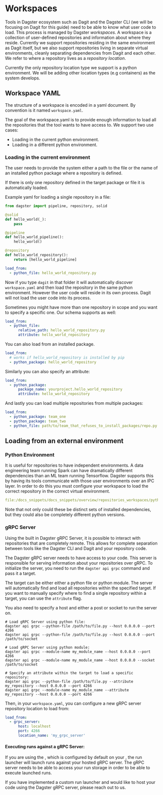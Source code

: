 
<DynamicMetaTags
  title="Workspaces | Dagster"
  description="Dagster Workspace is a collection of user-defined repositories and information about where they reside."
/>

# Workspaces

Tools in Dagster ecosystem such as Dagit and the Dagster CLI (we will be focusing on Dagit for this guide)
need to be able to know what user code to load. This process is managed by Dagster _workspaces_. A workspace
is a collection of user-defined repositories and information about where they reside. Currently we
support repositories residing in the same environment as Dagit itself, but we also support repositories
living in separate virtual environments, cleanly separating dependencies from Dagit and each other.
We refer to where a repository lives as a _repository location_.

Currently the only repository location type we support is a python environment. We will be adding
other location types (e.g containers) as the system develops.

## Workspace YAML

The structure of a workspace is encoded in a yaml document. By convention is it named `workspace.yaml`.

The goal of the workspace.yaml is to provide enough information to load all the repositories that the tool
wants to have access to. We support two use cases:

- Loading in the current python environment.
- Loading in a different python environment.

### Loading in the current environment

The user needs to provide the system either a path to the file or the name of an installed python
package where a repository is defined.

If there is only one repository defined in the target package or file it is automatically loaded.

Example yaml for loading a single repository in a file:

```python caption=hello_world_repository.py
from dagster import pipeline, repository, solid

@solid
def hello_world(_):
    pass

@pipeline
def hello_world_pipeline():
    hello_world()

@repository
def hello_world_repository():
    return [hello_world_pipeline]
```

```yaml caption=workspace.yaml
load_from:
  - python_file: hello_world_repository.py
```

Now if you type `dagit` in that folder it will automatically discover `workspace.yaml` and then
load the repository in the same python environment. However the user code will reside in its own process.
Dagit will not load the user code into its process.

Sometimes you might have more than one repository in scope and you want to specify a specific
one. Our schema supports as well:

```yaml caption=workspace.yaml
load_from:
  - python_file:
      relative_path: hello_world_repository.py
      attribute: hello_world_repository
```

You can also load from an installed package.

```yaml caption=workspace.yaml
load_from:
  # works if hello_world_repository is installed by pip
  - python_package: hello_world_repository
```

Similarly you can also specify an attribute:

```yaml caption=workspace.yaml
load_from:
  - python_package:
      package_name: yourproject.hello_world_repository
      attribute: hello_world_repository
```

And lastly you can load multiple repositories from multiple packages:

```yaml caption=workspace.yaml
load_from:
  - python_package: team_one
  - python_package: team_two
  - python_file: path/to/team_that_refuses_to_install_packages/repo.py
```

## Loading from an external environment

### Python Environment

It is useful for repositories to have independent environments. A data engineering
team running Spark can have dramatically different dependencies than an ML team
running Tensorflow. Dagster supports this by having its tools communicate with
those user environments over an IPC layer. In order to do this you must configure
your workspace to load the correct repository in the correct virtual environment.

```yaml literalinclude caption=workspace.yaml
file:/docs_snippets/docs_snippets/overview/repositories_workspaces/python_environment_example.yaml
```

Note that not only could these be distinct sets of installed dependencies, but they
could also be completely different python versions.

### gRPC Server

Using the built in Dagster gRPC Server, it is possible to interact with repositories that are
completely remote. This allows for complete separation between tools like the Dagster CLI and Dagit
and your repository code.

The Dagster gRPC server needs to have access to your code. This server is responsible for serving
information about your repositories over gRPC. To initialize the server, you need to run
the `dagster api grpc` command and pass it a target.

The target can be either either a python file or python module. The server will automatically find
and load all repositories within the specified target. If you want to manually specify where to find
a single repository within a target, you can use the `attribute` flag.

You also need to specify a host and either a post or socket to run the server on.

```
# Load gRPC Server using python file:
dagster api grpc --python-file /path/to/file.py --host 0.0.0.0 --port 4266
dagster api grpc --python-file /path/to/file.py --host 0.0.0.0 --port /path/to/socket

# Load gRPC Server using python module:
dagster api grpc --module-name my_module_name --host 0.0.0.0 --port 4266
dagster api grpc --module-name my_module_name --host 0.0.0.0 --socket /path/to/socket

# Specify an attribute within the target to load a specific repository:
dagster api grpc --python-file /path/to/file.py --attribute my_repository --host 0.0.0.0 --port 4266
dagster api grpc --module-name my_module_name --attribute my_repository --host 0.0.0.0 --port 4266
```

Then, in your `workspace.yaml`, you can configure a new gRPC server repository location to load from:

```yaml caption=workspace.yaml
load_from:
  - grpc_server:
      host: localhost
      port: 4266
      location_name: 'my_grpc_server'
```

#### Executing runs against a gRPC Server:

If you are using the <PyObject module="dagster.core.launcher" object="DefaultRunLauncher"/>, which is configured by
default on your <PyObject module="dagster" object="DagsterInstance"/>, the run launcher will launch
runs against your hosted gRPC server. The gRPC server needs to be able to access your run storage in
order to be able to execute launched runs.

If you have implemented a custom run launcher and would like to host your code using the Dagster
gRPC server, please reach out to us.
